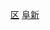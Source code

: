 {{Catnav|頁面分類|...|市辖区|辽宁市辖区}}
{{Catnav|頁面分類|...|辽宁县级行政区|阜新区县}}
{{Catnav|頁面分類|...|辽宁地级市|阜新|阜新行政区划|阜新区县}}
[[Category:阜新区县|区]]
[[Category:辽宁市辖区|阜新]]
{{catmore|细河区|阜新市细河区}}